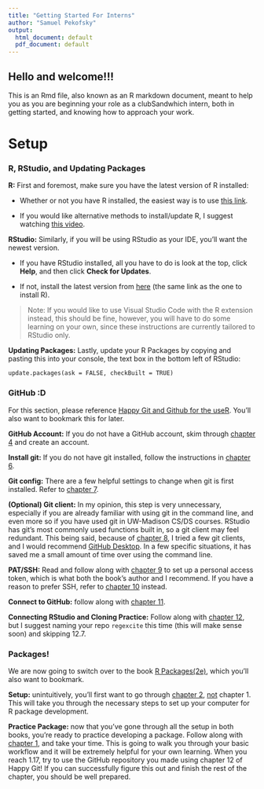 ```yaml
---
title: "Getting Started For Interns"
author: "Samuel Pekofsky"
output:
  html_document: default
  pdf_document: default
---
```


## Hello and welcome!!!

This is an Rmd file, also known as an R markdown document, meant to help you as you are beginning your role as a clubSandwhich intern, both in getting started, and knowing how to approach your work.

# Setup

### R, RStudio, and Updating Packages

**R:** First and foremost, make sure you have the latest version of R installed:

-   Whether or not you have R installed, the easiest way is to use [this link](https://posit.co/download/rstudio-desktop/).

-   If you would like alternative methods to install/update R, I suggest watching [this video](https://youtu.be/MzZXFG7ZcVM).

**RStudio:** Similarly, if you will be using RStudio as your IDE, you'll want the newest version.

-   If you have RStudio installed, all you have to do is look at the top, click **Help**, and then click **Check for Updates**.

-   If not, install the latest version from [here](https://posit.co/download/rstudio-desktop/) (the same link as the one to install R).

> Note: If you would like to use Visual Studio Code with the R extension instead, this should be fine, however, you will have to do some learning on your own, since these instructions are currently tailored to RStudio only.

**Updating Packages:** Lastly, update your R Packages by copying and pasting this into your console, the text box in the bottom left of RStudio:

`update.packages(ask = FALSE, checkBuilt = TRUE)`

### GitHub :D

For this section, please reference [Happy Git and Github for the useR](https://happygitwithr.com/). You'll also want to bookmark this for later.

**GitHub Account:** If you do not have a GitHub account, skim through [chapter 4](https://happygitwithr.com/github-acct) and create an account.

**Install git:** If you do not have git installed, follow the instructions in [chapter 6](https://happygitwithr.com/install-git).

**Git config:** There are a few helpful settings to change when git is first installed. Refer to [chapter 7](https://happygitwithr.com/hello-git).

**(Optional) Git client:** In my opinion, this step is very unnecessary, especially if you are already familiar with using git in the command line, and even more so if you have used git in UW-Madison CS/DS courses. RStudio has git's most commonly used functions built in, so a git client may feel redundant. This being said, because of [chapter 8](https://happygitwithr.com/git-client), I tried a few git clients, and I would recommend [GitHub Desktop](https://github.com/apps/desktop). In a few specific situations, it has saved me a small amount of time over using the command line.

**PAT/SSH:** Read and follow along with [chapter 9](https://happygitwithr.com/https-pat) to set up a personal access token, which is what both the book's author and I recommend. If you have a reason to prefer SSH, refer to [chapter 10](https://happygitwithr.com/ssh-keys) instead.

**Connect to GitHub:** follow along with [chapter 11](https://happygitwithr.com/push-pull-github).

**Connecting RStudio and Cloning Practice:** Follow along with [chapter 12](https://happygitwithr.com/rstudio-git-github), but I suggest naming your repo `regexcite` this time (this will make sense soon) and skipping 12.7.

### Packages!

We are now going to switch over to the book [R Packages(2e)](https://r-pkgs.org/), which you'll also want to bookmark.

**Setup:** unintuitively, you'll first want to go through [chapter 2](https://r-pkgs.org/setup.html), [not]{.underline} chapter 1. This will take you through the necessary steps to set up your computer for R package development.

**Practice Package:** now that you've gone through all the setup in both books, you're ready to practice developing a package. Follow along with [chapter 1](https://r-pkgs.org/whole-game.html), and take your time. This is going to walk you through your basic workflow and it will be extremely helpful for your own learning. When you reach 1.17, try to use the GitHub repository you made using chapter 12 of Happy Git! If you can successfully figure this out and finish the rest of the chapter, you should be well prepared.
